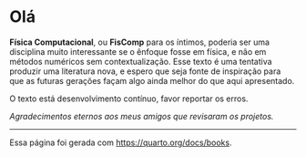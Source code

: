 # Olá {.unnumbered}

**Física Computacional**, ou **FisComp** para os íntimos, poderia ser uma disciplina muito interessante se o ênfoque fosse em física, e não em métodos numéricos sem contextualização. Esse texto é uma tentativa produzir uma literatura nova, e espero que seja fonte de inspiração para que as futuras gerações façam algo ainda melhor do que aqui apresentado.

O texto está desenvolvimento contínuo, favor reportar os erros.

*Agradecimentos eternos aos meus amigos que revisaram os projetos.*

---
Essa página foi gerada com <https://quarto.org/docs/books>.